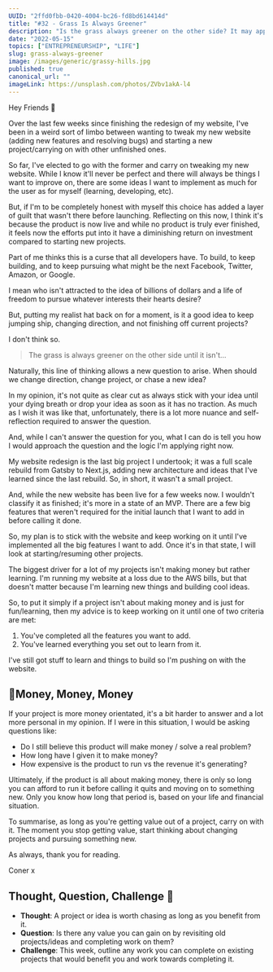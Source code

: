```yaml
---
UUID: "2ffd0fbb-0420-4004-bc26-fd8bd614414d"
title: "#32 - Grass Is Always Greener"
description: "Is the grass always greener on the other side? It may appear that way at first but is it? When should we change direction? And, when should we stay?"
date: "2022-05-15"
topics: ["ENTREPRENEURSHIP", "LIFE"]
slug: grass-always-greener
image: /images/generic/grassy-hills.jpg
published: true
canonical_url: ""
imageLink: https://unsplash.com/photos/ZVbv1akA-l4
---
```


Hey Friends 👋

Over the last few weeks since finishing the redesign of my website, I've been in a weird sort of limbo between wanting to tweak my new website (adding new features and resolving bugs) and starting a new project/carrying on with other unfinished ones.

So far, I've elected to go with the former and carry on tweaking my new website. While I know it'll never be perfect and there will always be things I want to improve on, there are some ideas I want to implement as much for the user as for myself (learning, developing, etc).

But, if I'm to be completely honest with myself this choice has added a layer of guilt that wasn't there before launching. Reflecting on this now, I think it's because the product is now live and while no product is truly ever finished, it feels now the efforts put into it have a diminishing return on investment compared to starting new projects.

Part of me thinks this is a curse that all developers have. To build, to keep building, and to keep pursuing what might be the next Facebook, Twitter, Amazon, or Google.

I mean who isn't attracted to the idea of billions of dollars and a life of freedom to pursue whatever interests their hearts desire?

But, putting my realist hat back on for a moment, is it a good idea to keep jumping ship, changing direction, and not finishing off current projects?

I don't think so.

> The grass is always greener on the other side until it isn't...

Naturally, this line of thinking allows a new question to arise. When should we change direction, change project, or chase a new idea?

In my opinion, it's not quite as clear cut as always stick with your idea until your dying breath or drop your idea as soon as it has no traction. As much as I wish it was like that, unfortunately, there is a lot more nuance and self-reflection required to answer the question.

And, while I can't answer the question for you, what I can do is tell you how I would approach the question and the logic I'm applying right now.

My website redesign is the last big project I undertook; it was a full scale rebuild from Gatsby to Next.js, adding new architecture and ideas that I've learned since the last rebuild. So, in short, it wasn't a small project.

And, while the new website has been live for a few weeks now. I wouldn't classify it as finished; it's more in a state of an MVP. There are a few big features that weren't required for the initial launch that I want to add in before calling it done.

So, my plan is to stick with the website and keep working on it until I've implemented all the big features I want to add. Once it's in that state, I will look at starting/resuming other projects.

The biggest driver for a lot of my projects isn't making money but rather learning. I'm running my website at a loss due to the AWS bills, but that doesn't matter because I'm learning new things and building cool ideas.

So, to put it simply if a project isn't about making money and is just for fun/learning, then my advice is to keep working on it until one of two criteria are met:

1. You've completed all the features you want to add.
2. You've learned everything you set out to learn from it.

I've still got stuff to learn and things to build so I'm pushing on with the website.

## 💸Money, Money, Money

If your project is more money orientated, it's a bit harder to answer and a lot more personal in my opinion. If I were in this situation, I would be asking questions like:

- Do I still believe this product will make money / solve a real problem?
- How long have I given it to make money?
- How expensive is the product to run vs the revenue it's generating?

Ultimately, if the product is all about making money, there is only so long you can afford to run it before calling it quits and moving on to something new. Only you know how long that period is, based on your life and financial situation.

To summarise, as long as you're getting value out of a project, carry on with it. The moment you stop getting value, start thinking about changing projects and pursuing something new.

As always, thank you for reading.

Coner x

## Thought, Question, Challenge 🤔

- **Thought**: A project or idea is worth chasing as long as you benefit from it.
- **Question**: Is there any value you can gain on by revisiting old projects/ideas and completing work on them?
- **Challenge**: This week, outline any work you can complete on existing projects that would benefit you and work towards completing it.
